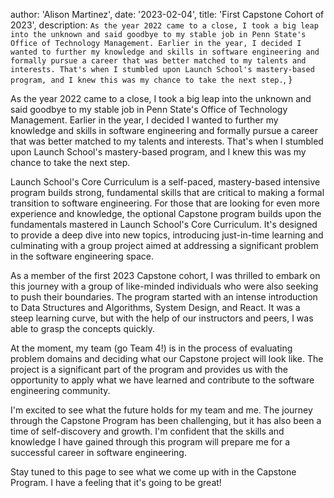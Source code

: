 
  author: 'Alison Martinez',
  date: '2023-02-04',
  title: 'First Capstone Cohort of 2023',
  description: `As the year 2022 came to a close, I took a big leap into the unknown and said goodbye to my stable job in Penn State's Office of Technology Management. Earlier in the year, I decided I wanted to further my knowledge and skills in software engineering and formally pursue a career that was better matched to my talents and interests. That's when I stumbled upon Launch School's mastery-based program, and I knew this was my chance to take the next step.`,
}


As the year 2022 came to a close, I took a big leap into the unknown and said goodbye to my stable job in Penn State's Office of Technology Management. Earlier in the year, I decided I wanted to further my knowledge and skills in software engineering and formally pursue a career that was better matched to my talents and interests. That's when I stumbled upon Launch School's mastery-based program, and I knew this was my chance to take the next step.

Launch School's Core Curriculum is a self-paced, mastery-based intensive program builds strong, fundamental skills that are critical to making a formal transition to software engineering. For those that are looking for even more experience and knowledge, the optional Capstone program builds upon the fundamentals mastered in Launch School's Core Curriculum. It's designed to provide a deep dive into new topics, introducing just-in-time learning and culminating with a group project aimed at addressing a significant problem in the software engineering space.

As a member of the first 2023 Capstone cohort, I was thrilled to embark on this journey with a group of like-minded individuals who were also seeking to push their boundaries. The program started with an intense introduction to Data Structures and Algorithms, System Design, and React. It was a steep learning curve, but with the help of our instructors and peers, I was able to grasp the concepts quickly.

At the moment, my team (go Team 4!) is in the process of evaluating problem domains and deciding what our Capstone project will look like. The project is a significant part of the program and provides us with the opportunity to apply what we have learned and contribute to the software engineering community.

I'm excited to see what the future holds for my team and me. The journey through the Capstone Program has been challenging, but it has also been a time of self-discovery and growth. I'm confident that the skills and knowledge I have gained through this program will prepare me for a successful career in software engineering.

Stay tuned to this page to see what we come up with in the Capstone Program. I have a feeling that it's going to be great!
